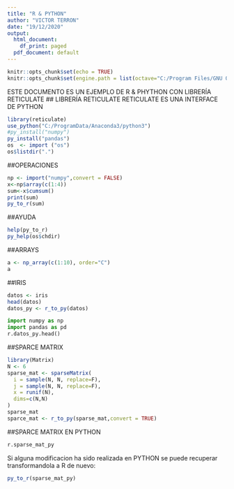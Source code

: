 ```yaml
---
title: "R & PYTHON"
author: "VICTOR TERRON"
date: "19/12/2020"
output:
  html_document:
    df_print: paged
  pdf_document: default
---
```

```r
knitr::opts_chunk$set(echo = TRUE)
knitr::opts_chunk$set(engine.path = list(octave="C:/Program Files/GNU Octave/Octave-6.1.0/mingw64/bin/octave-cli-6.1.0.exe") )
```

ESTE DOCUMENTO ES UN EJEMPLO DE R & PHYTHON CON LIBRERÍA RETICULATE
## LIBRERÍA RETICULATE
RETICULATE ES UNA INTERFACE DE PYTHON
```r
library(reticulate)
use_python("C:/ProgramData/Anaconda3/python3")
#py_install("numpy")
py_install("pandas")
os  <- import ("os")
os$listdir(".")
```
##OPERACIONES
```r
np <- import("numpy",convert = FALSE)
x<-np$array(c(1:4))
sum<-x$cumsum()
print(sum)
py_to_r(sum)
```
##AYUDA
```r
help(py_to_r)
py_help(os$chdir)
```
##ARRAYS
```r
a <- np_array(c(1:10), order="C")
a
```
##IRIS
```r
datos <- iris
head(datos)
datos_py <- r_to_py(datos)
```
```python
import numpy as np
import pandas as pd
r.datos_py.head()
```
##SPARCE MATRIX
```r
library(Matrix)
N <- 6
sparse_mat <- sparseMatrix(
  i = sample(N, N, replace=F),
  j = sample(N, N, replace=F),
  x = runif(N),
  dims=c(N,N)
)
sparse_mat
sparce_mat <- r_to_py(sparse_mat,convert = TRUE)
```

##SPARCE MATRIX EN PYTHON
```python
r.sparse_mat_py
```
Si alguna modificacion ha sido realizada en PYTHON se puede recuperar transformandola a R de nuevo:
```r
py_to_r(sparse_mat_py)
```


